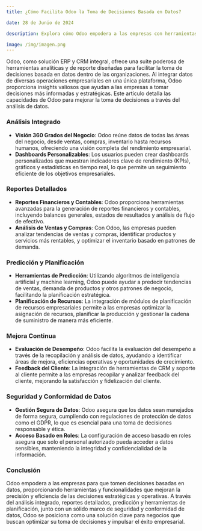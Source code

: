 ```yaml
---
title: ¿Cómo Facilita Odoo la Toma de Decisiones Basada en Datos?

date: 28 de Junio de 2024

description: Explora cómo Odoo empodera a las empresas con herramientas y funcionalidades para una toma de decisiones basada en datos, mejorando la precisión y eficiencia de las decisiones estratégicas y operativas.

image: /img/imagen.png
---
```


Odoo, como solución ERP y CRM integral, ofrece una suite poderosa de herramientas analíticas y de reporte diseñadas para facilitar la toma de decisiones basada en datos dentro de las organizaciones. Al integrar datos de diversas operaciones empresariales en una única plataforma, Odoo proporciona insights valiosos que ayudan a las empresas a tomar decisiones más informadas y estratégicas. Este artículo detalla las capacidades de Odoo para mejorar la toma de decisiones a través del análisis de datos.

### **Análisis Integrado**

- **Visión 360 Grados del Negocio**: Odoo reúne datos de todas las áreas del negocio, desde ventas, compras, inventario hasta recursos humanos, ofreciendo una visión completa del rendimiento empresarial.
- **Dashboards Personalizables**: Los usuarios pueden crear dashboards personalizados que muestran indicadores clave de rendimiento (KPIs), gráficos y estadísticas en tiempo real, lo que permite un seguimiento eficiente de los objetivos empresariales.

### **Reportes Detallados**

- **Reportes Financieros y Contables**: Odoo proporciona herramientas avanzadas para la generación de reportes financieros y contables, incluyendo balances generales, estados de resultados y análisis de flujo de efectivo.
- **Análisis de Ventas y Compras**: Con Odoo, las empresas pueden analizar tendencias de ventas y compras, identificar productos y servicios más rentables, y optimizar el inventario basado en patrones de demanda.

### **Predicción y Planificación**

- **Herramientas de Predicción**: Utilizando algoritmos de inteligencia artificial y machine learning, Odoo puede ayudar a predecir tendencias de ventas, demanda de productos y otros patrones de negocio, facilitando la planificación estratégica.
- **Planificación de Recursos**: La integración de módulos de planificación de recursos empresariales permite a las empresas optimizar la asignación de recursos, planificar la producción y gestionar la cadena de suministro de manera más eficiente.

### **Mejora Continua**

- **Evaluación de Desempeño**: Odoo facilita la evaluación del desempeño a través de la recopilación y análisis de datos, ayudando a identificar áreas de mejora, eficiencias operativas y oportunidades de crecimiento.
- **Feedback del Cliente**: La integración de herramientas de CRM y soporte al cliente permite a las empresas recopilar y analizar feedback del cliente, mejorando la satisfacción y fidelización del cliente.

### **Seguridad y Conformidad de Datos**

- **Gestión Segura de Datos**: Odoo asegura que los datos sean manejados de forma segura, cumpliendo con regulaciones de protección de datos como el GDPR, lo que es esencial para una toma de decisiones responsable y ética.
- **Acceso Basado en Roles**: La configuración de acceso basado en roles asegura que solo el personal autorizado pueda acceder a datos sensibles, manteniendo la integridad y confidencialidad de la información.

### **Conclusión**

Odoo empodera a las empresas para que tomen decisiones basadas en datos, proporcionando herramientas y funcionalidades que mejoran la precisión y eficiencia de las decisiones estratégicas y operativas. A través del análisis integrado, reportes detallados, predicción y herramientas de planificación, junto con un sólido marco de seguridad y conformidad de datos, Odoo se posiciona como una solución clave para negocios que buscan optimizar su toma de decisiones y impulsar el éxito empresarial.
